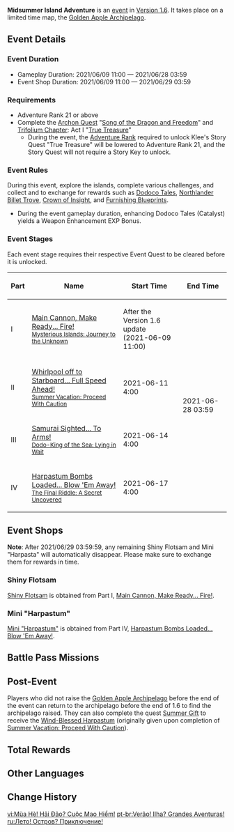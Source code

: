 {{EventTabs}}
{{Event
|name              = Midsummer Island Adventure
|image             = Midsummer Island Adventure.png
|type              = In-Game
|type2             = Flagship
|time_known        = yes
|time_start        = 2021-06-09 11:00:00
|time_start_offset = GMT+8
|time_end          = 2021-06-28 03:59:59
|link              = https://www.hoyolab.com/article/415687
|link2             = https://genshin.hoyoverse.com/en/news/detail/13334
}}
{{Description|One summer day, Klee suddenly receives a letter from the mysterious Dodo-King, threatening to take Dodoco away...?}}
'''Midsummer Island Adventure''' is an [[event]] in [[Version 1.6]]. It takes place on a limited time map, the [[Golden Apple Archipelago/1.6|Golden Apple Archipelago]].

==Event Details==
===Event Duration===
*Gameplay Duration: 2021/06/09 11:00 &mdash; 2021/06/28 03:59
*Event Shop Duration: 2021/06/09 11:00 &mdash; 2021/06/29 03:59

===Requirements===
*Adventure Rank 21 or above
*Complete the [[Archon Quest]] "[[Song of the Dragon and Freedom]]" and [[Trifolium Chapter]]: Act I "[[True Treasure]]"
**During the event, the [[Adventure Rank]] required to unlock Klee's Story Quest "True Treasure" will be lowered to Adventure Rank 21, and the Story Quest will not require a Story Key to unlock.

===Event Rules===
During this event, explore the islands, complete various challenges, and collect {{Item|Shiny Flotsam|20}} and {{Item|Mini "Harpastum"|20}} to exchange for rewards such as [[Dodoco Tales]], [[Northlander Billet Trove]], [[Crown of Insight]], and [[Blueprints|Furnishing Blueprints]].
* During the event gameplay duration, enhancing Dodoco Tales (Catalyst) yields a Weapon Enhancement EXP Bonus.

===Event Stages===
Each event stage requires their respective Event Quest to be cleared before it is unlocked.
{|class="wikitable tdc1 tdc3 tdc4"
! Part !! Name !! Start Time !! End Time
|-
| I
| [[Main Cannon, Make Ready... Fire!]]<br /><small>[[Mysterious Islands: Journey to the Unknown]]</small>
| After the Version 1.6 update<br />(2021-06-09 11:00)
| rowspan=4 | 2021-06-28 03:59
|-
| II
| [[Whirlpool off to Starboard... Full Speed Ahead!]]<br /><small>[[Summer Vacation: Proceed With Caution]]</small>
| 2021-06-11 4:00
|-
| III
| [[Samurai Sighted... To Arms!]]<br /><small>[[Dodo-King of the Sea: Lying in Wait]]</small>
| 2021-06-14 4:00
|-
| IV
| [[Harpastum Bombs Loaded... Blow 'Em Away!]]<br /><small>[[The Final Riddle: A Secret Uncovered]]</small>
| 2021-06-17 4:00
|}

==Event Shops==
'''Note''': After 2021/06/29 03:59:59, any remaining Shiny Flotsam and Mini "Harpasta" will automatically disappear. Please make sure to exchange them for rewards in time.

===Shiny Flotsam===
[[Shiny Flotsam]] is obtained from Part I, [[Main Cannon, Make Ready... Fire!]].
{{Transclude|Main Cannon, Make Ready... Fire!|Event Shop|main=1}}

===Mini "Harpastum"===
[[Mini "Harpastum"]] is obtained from Part IV, [[Harpastum Bombs Loaded... Blow 'Em Away!]].
{{Transclude|Harpastum Bombs Loaded... Blow 'Em Away!|Event Shop|main=1}}

==Battle Pass Missions==
{{Battle Pass Missions
|name     = Marine Hues
|mission1 = {{Color|[Event]}} Collect 1,000 Shiny Flotsam
|exp1     = 1,500
|mission2 = {{Color|[Event]}} Obtain the gold medal in the "Skipper's Savvy" segment of "Whirlpool off to Starboard... Full Speed Ahead!"
|exp2     = 1,500
|mission3 = {{Color|[Event]}} Complete 3 challenges in "Samurai Sighted... To Arms!"
|exp3     = 1,500
}}

==Post-Event==
Players who did not raise the [[Golden Apple Archipelago]] before the end of the event can return to the archipelago before the end of 1.6 to find the archipelago raised. They can also complete the quest [[Summer Gift]] to receive the [[Wind-Blessed Harpastum]] (originally given upon completion of [[Summer Vacation: Proceed With Caution]]).

==Total Rewards==
{{Event Rewards
|Primogem = 690
|Mora = 1,080,000
|Hero's Wit = 48
|Mystic Enhancement Ore = 100
|Wind-Blessed Harpastum = 1
|Waverider Repair Toolbox = 1
|Dodoco Tales = 1
|"Fragments of Innocence" = 4
|Northlander Billet Trove = 1
|Crown of Insight = 1
|Philosophies of Freedom = 2
|Guide to Freedom = 2
|Philosophies of Resistance = 2
|Guide to Resistance = 2
|Philosophies of Ballad = 2
|Guide to Ballad = 2
|Philosophies of Prosperity = 2
|Guide to Prosperity = 2
|Philosophies of Diligence = 2
|Guide to Diligence = 2
|Philosophies of Gold = 2
|Guide to Gold = 2
|Chains of the Dandelion Gladiator = 6
|Debris of Decarabian's City = 6
|Boreal Wolf's Cracked Tooth = 6
|Lustrous Stone from Guyun = 6
|Mist Veiled Mercury Elixir = 6
|Piece of Aerosiderite = 6
|Blueprint: "A Guide in the Summer Woods" = 1
|Blueprint: "A Messenger in the Summer Woods" = 1
|Blueprint: "Pure Gorgeous Summer" = 1
|Blueprint: "Feather-Light Praise" = 1
|Blueprint: "The Blue Ocean's Treasure" = 1
|Blueprint: "Witch's Chorus" = 1
|sort = Primogem,Crown of Insight,Mora,Hero's Wit,Waverider Repair Toolbox,Wind-Blessed Harpastum,Dodoco Tales,"Fragments of Innocence",Northlander Billet Trove,Philosophies of Freedom,Guide to Freedom,Philosophies of Resistance,Guide to Resistance,Philosophies of Ballad,Guide to Ballad,Philosophies of Prosperity,Guide to Prosperity,Philosophies of Diligence,Guide to Diligence,Philosophies of Gold,Guide to Gold,Chains of the Dandelion Gladiator,Debris of Decarabian's City,Boreal Wolf's Cracked Tooth,Lustrous Stone from Guyun,Mist Veiled Mercury Elixir,Piece of Aerosiderite,Blueprint: "A Guide in the Summer Woods",Blueprint: "A Messenger in the Summer Woods",Blueprint: "Pure Gorgeous Summer",Blueprint: "Feather-Light Praise",Blueprint: "The Blue Ocean's Treasure",Blueprint: "Witch's Chorus"
}}
{{Event Rewards
|type = Event Items
|Shiny Flotsam = 2,000
|Mini "Harpastum" = 4500
|sort = Shiny Flotsam,Mini "Harpastum"
}}
==Other Languages==
{{Other Languages
|en      = Midsummer Island Adventure
|zhs     = 盛夏！海岛？大冒险！
|zhs_rm  = Shèngxià! Hǎidǎo? Dà Màoxiǎn!
|zht     = 盛夏！海島？大冒險！
|zht_rm  = Shèngxià! Hǎidǎo? Dà Màoxiǎn!
|zh_tl   = Midsummer! Island? Big Adventure!
|ja      = 真夏！島？大冒険！
|ja_rm   = Manatsu! Shima? Daibouken!
|ja_tl   = Midsummer! Island? Big Adventure!
|ko      = 여름! 섬? 모험!
|ko_rm   = Yeoreum! Seom? Moheom!
|ko_tl   = Summer! Island? Adventure!
|es      = ¡Verano, islas, aventuras!
|es_tl   = Summer, Islands, Adventures!
|fr      = Odyssée estivale dans les îles
|fr_tl   = Summertime Odyssey on the Islands
|ru      = Лето! Остров? Приключение!
|ru_tl   = Summer! Island? Adventure!
|th      = ซัมเมอร์หรรษากับเกาะมหัศจรรย์
|th_rm   = Sammoer Onsa Kap Ko Mahatchan
|th_tl   = 
|vi      = Mùa Hè! Hải Đảo? Cuộc Mạo Hiểm!
|vi_tl   = 
|de      = Sommer! Inseln? Abenteuer!
|de_tl   = Summer! Islands? Adventure!
|id      = Petualangan Pulau Musim Panas
|id_tl   = Summer Island Adventure
|pt      = Verão! Ilha? Grandes Aventuras!
|pt_tl   = 
}}

==Change History==
{{Change History|1.6}}

[[vi:Mùa Hè! Hải Đảo? Cuộc Mạo Hiểm!]]
[[pt-br:Verão! Ilha? Grandes Aventuras!]]
[[ru:Лето! Остров? Приключение!]]